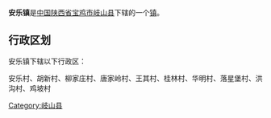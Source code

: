 {{中国乡级行政区
|行政区全称 = 安乐镇
|景观照片文件名 = 
|景观照片描述 = 
|汉语拼音 =
|其他语言 = 
|其他语言名称 = 
|位置图文件名 = 
|位置图描述 = 
|自定义图片=
|上级行政区 = [[陕西省|陕西省]][[宝鸡市|宝鸡市]][[岐山县|岐山县]]
|行政区类别 = [[行政建制镇|镇]]
|行政区划代码 = 
|行政区划 = 
|村委会 = 
|居委会 = 
|建置时间 = 
|领导职位 = 
|领导名称 = 
|政府驻地 = 
|毗邻 = 
|地理坐标 = 
|总面积 = 
|总人口 = 
|户籍人口 = 
|户籍人口年份 = 
|常住人口 = 
|常住人口年份 = 
|人口密度 = 
|GDP = 
|邮政编码 = 
|电话区号 = 
|官方网站 = 
|网站名称 = 
}}
'''安乐镇'''是[[中华人民共和国|中国]][[陕西省|陕西省]][[宝鸡市|宝鸡市]][[岐山县|岐山县]]下辖的一个[[行政建制镇|镇]]。

== 行政区划 ==
安乐镇下辖以下行政区：

安乐村、胡新村、柳家庄村、唐家岭村、王其村、桂林村、华明村、落星堡村、洪沟村、鸡坡村

{{陕西小作品}}
{{岐山县行政区划}}

[[Category:岐山县|Category:岐山县]]